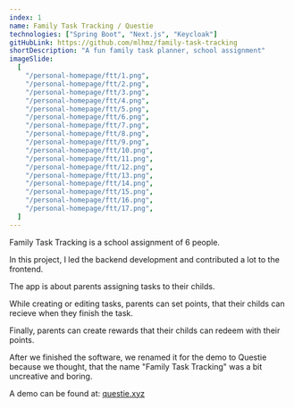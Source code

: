 ```yaml
---
index: 1
name: Family Task Tracking / Questie
technologies: ["Spring Boot", "Next.js", "Keycloak"]
gitHubLink: https://github.com/mlhmz/family-task-tracking
shortDescription: "A fun family task planner, school assignment"
imageSlide:
  [
    "/personal-homepage/ftt/1.png",
    "/personal-homepage/ftt/2.png",
    "/personal-homepage/ftt/3.png",
    "/personal-homepage/ftt/4.png",
    "/personal-homepage/ftt/5.png",
    "/personal-homepage/ftt/6.png",
    "/personal-homepage/ftt/7.png",
    "/personal-homepage/ftt/8.png",
    "/personal-homepage/ftt/9.png",
    "/personal-homepage/ftt/10.png",
    "/personal-homepage/ftt/11.png",
    "/personal-homepage/ftt/12.png",
    "/personal-homepage/ftt/13.png",
    "/personal-homepage/ftt/14.png",
    "/personal-homepage/ftt/15.png",
    "/personal-homepage/ftt/16.png",
    "/personal-homepage/ftt/17.png",
  ]
---
```


Family Task Tracking is a school assignment of 6 people.

In this project, I led the backend development and contributed a lot to the frontend.

The app is about parents assigning tasks to their childs.

While creating or editing tasks, parents can set points, that their childs can recieve when they finish
the task.

Finally, parents can create rewards that their childs can redeem with their points.

After we finished the software, we renamed it for the demo to Questie because we thought,
that the name "Family Task Tracking" was a bit uncreative and boring.

A demo can be found at: [questie.xyz](https://questie.xyz)
